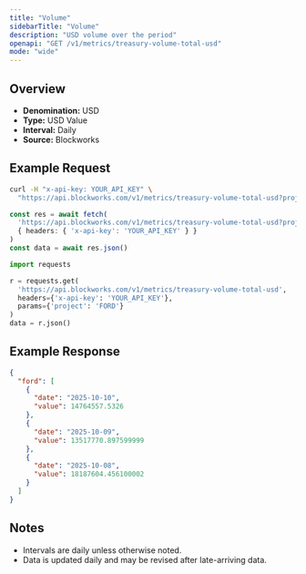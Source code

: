 ```yaml
---
title: "Volume"
sidebarTitle: "Volume"
description: "USD volume over the period"
openapi: "GET /v1/metrics/treasury-volume-total-usd"
mode: "wide"
---
```


## Overview

- **Denomination:** USD
- **Type:** USD Value
- **Interval:** Daily
- **Source:** Blockworks

## Example Request

<CodeGroup>

```bash cURL
curl -H "x-api-key: YOUR_API_KEY" \
  "https://api.blockworks.com/v1/metrics/treasury-volume-total-usd?project=FORD"
```

```typescript TypeScript
const res = await fetch(
  'https://api.blockworks.com/v1/metrics/treasury-volume-total-usd?project=FORD',
  { headers: { 'x-api-key': 'YOUR_API_KEY' } }
)
const data = await res.json()
```

```python Python
import requests

r = requests.get(
  'https://api.blockworks.com/v1/metrics/treasury-volume-total-usd',
  headers={'x-api-key': 'YOUR_API_KEY'},
  params={'project': 'FORD'}
)
data = r.json()
```

</CodeGroup>

## Example Response

```json
{
  "ford": [
    {
      "date": "2025-10-10",
      "value": 14764557.5326
    },
    {
      "date": "2025-10-09",
      "value": 13517770.897599999
    },
    {
      "date": "2025-10-08",
      "value": 18187604.456100002
    }
  ]
}
```

## Notes
- Intervals are daily unless otherwise noted.
- Data is updated daily and may be revised after late-arriving data.